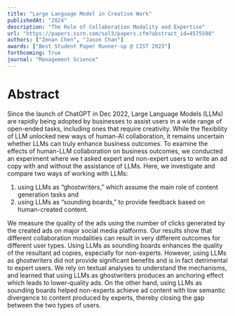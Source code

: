 ```yaml
---
title: "Large Language Model in Creative Work"
publishedAt: "2024"
description: "The Role of Collaboration Modality and Expertise"
url: "https://papers.ssrn.com/sol3/papers.cfm?abstract_id=4575598"
authors: ["Zenan Chen", "Jason Chan"]
awards: ["Best Student Paper Runner-up @ CIST 2023"]
forthcoming: True
journal: "Management Science"
---
```




# Abstract

Since the launch of ChatGPT in Dec 2022, Large Language Models (LLMs) are rapidly being adopted by businesses to assist users in a wide range of open-ended tasks, including ones that require creativity. While the flexibility of LLM unlocked new ways of human-AI collaboration, it remains uncertain whether LLMs can truly enhance business outcomes. To examine the effects of human-LLM collaboration on business outcomes, we conducted an experiment where we t asked expert and non-expert users to write an ad copy with and without the assistance of LLMs. Here, we investigate and compare two ways of working with LLMs:

1. using LLMs as “ghostwriters,” which assume the main role of content generation tasks and
2. using LLMs as “sounding boards,” to provide feedback based on human-created content.

We measure the quality of the ads using the number of clicks generated by the created ads on major social media platforms. Our results show that different collaboration modalities can result in very different outcomes for different user types. Using LLMs as sounding boards enhances the quality of the resultant ad copies, especially for non-experts. However, using LLMs as ghostwriters did not provide significant benefits and is in fact detrimental to expert users. We rely on textual analyses to understand the mechanisms, and learned that using LLMs as ghostwriters produces an anchoring effect which leads to lower-quality ads. On the other hand, using LLMs as sounding boards helped non-experts achieve ad content with low semantic divergence to content produced by experts, thereby closing the gap between the two types of users.